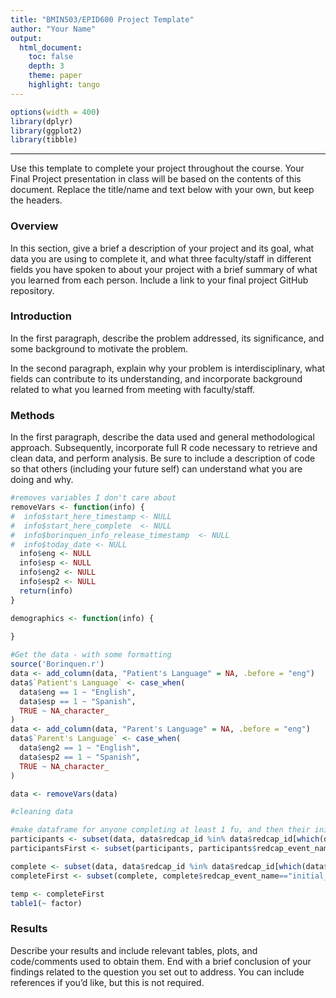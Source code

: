 ```yaml
---
title: "BMIN503/EPID600 Project Template"
author: "Your Name"
output: 
  html_document:
    toc: false 
    depth: 3 
    theme: paper 
    highlight: tango
---
```

```r
options(width = 400)
library(dplyr)
library(ggplot2)
library(tibble)
```  
***
Use this template to complete your project throughout the course. Your Final Project presentation in class will be based on the contents of this document. Replace the title/name and text below with your own, but keep the headers.

### Overview
In this section, give a brief a description of your project and its goal, what data you are using to complete it, and what three faculty/staff in different fields you have spoken to about your project with a brief summary of what you learned from each person. Include a link to your final project GitHub repository.


### Introduction 
In the first paragraph, describe the problem addressed, its significance, and some background to motivate the problem.

In the second paragraph, explain why your problem is interdisciplinary, what fields can contribute to its understanding, and incorporate background related to what you learned from meeting with faculty/staff.


### Methods
In the first paragraph, describe the data used and general methodological approach. Subsequently, incorporate full R code necessary to retrieve and clean data, and perform analysis. Be sure to include a description of code so that others (including your future self) can understand what you are doing and why. 
```r
#removes variables I don't care about
removeVars <- function(info) {
#  info$start_here_timestamp <- NULL
#  info$start_here_complete  <- NULL
#  info$borinquen_info_release_timestamp  <- NULL
#  info$today_date <- NULL
  info$eng <- NULL
  info$esp <- NULL
  info$eng2 <- NULL
  info$esp2 <- NULL
  return(info)
}

demographics <- function(info) {
  
}

#Get the data - with some formatting
source('Borinquen.r')
data <- add_column(data, "Patient's Language" = NA, .before = "eng")
data$`Patient's Language` <- case_when(
  data$eng == 1 ~ "English",
  data$esp == 1 ~ "Spanish",
  TRUE ~ NA_character_
)
data <- add_column(data, "Parent's Language" = NA, .before = "eng")
data$`Parent's Language` <- case_when(
  data$eng2 == 1 ~ "English",
  data$esp2 == 1 ~ "Spanish",
  TRUE ~ NA_character_
)

data <- removeVars(data)
```

```r
#cleaning data

```

```r
#make dataframe for anyone completing at least 1 fu, and then their initial visit (to collect demographics)
participants <- subset(data, data$redcap_id %in% data$redcap_id[which(data$redcap_event_name=="fu_visit_1_arm_1")])
participantsFirst <- subset(participants, participants$redcap_event_name=="initial_visit_arm_1")

complete <- subset(data, data$redcap_id %in% data$redcap_id[which(data$redcap_event_name=="final_visit_arm_1")])
completeFirst <- subset(complete, complete$redcap_event_name=="initial_visit_arm_1")
```



```r
temp <- completeFirst
table1(~ factor)

```


### Results
Describe your results and include relevant tables, plots, and code/comments used to obtain them. End with a brief conclusion of your findings related to the question you set out to address. You can include references if you'd like, but this is not required.
